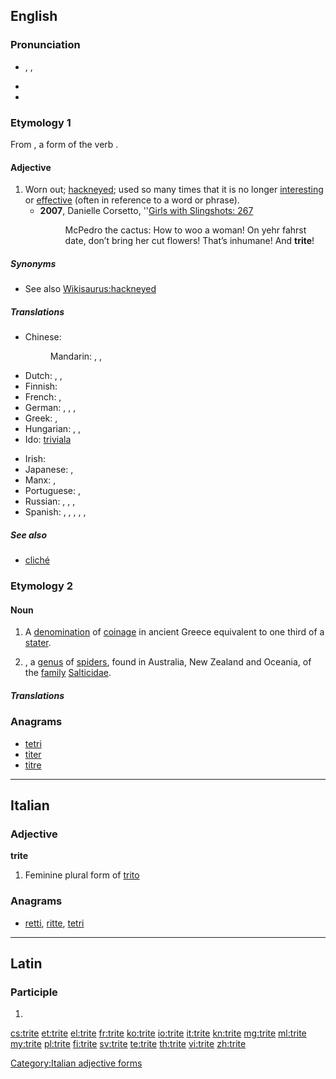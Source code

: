 {{also|Trite}}
==English==

===Pronunciation===
* {{enPR|trīt}}, {{IPA|/traɪt/}}, {{X-SAMPA|/traIt/}}
* {{audio|en-us-trite.ogg|Audio (US)}}
* {{rhymes|aɪt}}

===Etymology 1===
From {{etyl|la}} {{term|tritus|lang=la}}, a form of the verb {{term|terere||to rub or wear|lang=la}}.

====Adjective====
{{en-adj|trit|er}}

# Worn out; [[hackneyed]]; used so many times that it is no longer [[interesting]] or [[effective]] (often in reference to a word or phrase).
#* '''2007''', Danielle Corsetto, ''[http://www.girlswithslingshots.com/comic/gws267/ Girls with Slingshots: 267]
#*: McPedro the cactus: How to woo a woman!  On yehr fahrst date, don’t bring her cut flowers!  That’s inhumane!  And '''trite'''!

=====Synonyms=====
* See also [[Wikisaurus:hackneyed]]

=====Translations=====
{{trans-top|worn out; hackneyed; used so many times that it is no longer interesting or effective}}
* Chinese:
*: Mandarin: {{t|cmn|陳腐|sc=Hani}}, {{t|cmn|陈腐|tr=chénfǔ|sc=Hani}}, {{t|cmn|平凡|tr=píngfán|sc=Hani}}
* Dutch: {{t+|nl|versleten}}, {{t+|nl|afgezaagd}}, {{t+|nl|banaal}}
* Finnish: {{t-|fi|kulunut}}
* French: {{t+|fr|banal}}, {{t+|fr|trivial}}
* German: {{t+|de|banal}}, {{t+|de|platt}}, {{t-|de|nichtssagend}}, {{t+|de|abgedroschen}}
* Greek: {{t+|el|τετριμμένος|m|tr=tetrimménos|sc=Grek}}, {{t+|el|κοινότοπος|m|tr=koinótopos|sc=Grek}}
* Hungarian: {{t-|hu|elkoptatott}}, {{t-|hu|elcsépelt}}, {{t+|hu|banális}}
* Ido: [[triviala]]
{{trans-mid}}
* Irish: {{t-|ga|seanchaite}}
* Japanese: {{t+|ja|陳腐|tr=ちんぷな, chinpu-na|alt=陳腐な|sc=Jpan}}, {{t-|ja|ありふれた|tr=arifureta|sc=Jpan}}
* Manx: {{t-|gv|ceaut}}, {{t-|gv|shenn-cheaut}}
* Portuguese: {{t+|pt|gasto}}, {{t+|pt|banal}}
* Russian: {{t+|ru|банальный|tr=banál’nyj|sc=Cyrl}}, {{t+|ru|избитый|tr=izbítyj|sc=Cyrl}}, {{t+|ru|затасканный|tr=zatáskannyj|sc=Cyrl}}, {{t+|ru|шаблонный|tr=šablónnyj|sc=Cyrl}}
* Spanish: {{t-|es|manido}}, {{t-|es|trillado}}, {{t+|es|cliché}}, {{t-|es|tópico}}, {{t-|es|lugar común}}, {{t-|es|trivial}}
{{trans-bottom}}

=====See also=====
* [[cliché]]

===Etymology 2===
{{etystub}}

{{wikipedia|Trite}}

====Noun====
{{en-noun|-}}

# A [[denomination]] of [[coinage]] in ancient Greece equivalent to one third of a [[stater]].
# {{taxlink|Trite|genus}}, a [[genus]] of [[spider]]s, found in Australia, New Zealand and Oceania, of the [[family]] [[Salticidae]].

=====Translations=====
{{trans-top|denomination of ancient Greek coinage}}
{{trans-mid}}
{{trans-bottom}}

{{trans-top|spider genus}}
{{trans-mid}}
{{trans-bottom}}

===Anagrams===
* [[tetri#English|tetri]]
* [[titer#English|titer]]
* [[titre#English|titre]]

----

==Italian==

===Adjective===
'''trite''' {{f}}

# Feminine plural form of [[trito]]

===Anagrams===
* [[retti#Italian|retti]], [[ritte#Italian|ritte]], [[tetri#Italian|tetri]]

[[Category:Italian adjective forms]]

----

==Latin==

===Participle===
{{la-part-form|trīte}}

# {{inflection of|tritus|trītus|voc|m|s|lang=la}}

[[cs:trite]]
[[et:trite]]
[[el:trite]]
[[fr:trite]]
[[ko:trite]]
[[io:trite]]
[[it:trite]]
[[kn:trite]]
[[mg:trite]]
[[ml:trite]]
[[my:trite]]
[[pl:trite]]
[[fi:trite]]
[[sv:trite]]
[[te:trite]]
[[th:trite]]
[[vi:trite]]
[[zh:trite]]